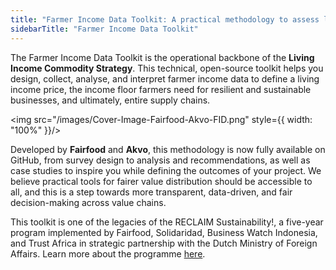 ```yaml
---
title: "Farmer Income Data Toolkit: A practical methodology to assess living income gaps"
sidebarTitle: "Farmer Income Data Toolkit"
---
```


The Farmer Income Data Toolkit is the operational backbone of the **Living Income Commodity Strategy**. This technical, open-source toolkit helps you design, collect, analyse, and interpret farmer income data to define a living income price, the income floor farmers need for resilient and sustainable businesses, and ultimately, entire supply chains.

<img src="/images/Cover-Image-Fairfood-Akvo-FID.png" style={{ width: "100%" }}/>

Developed by **Fairfood** and **Akvo**, this methodology is now fully available on GitHub, from survey design to analysis and recommendations, as well as case studies to inspire you while defining the outcomes of your project. We believe practical tools for fairer value distribution should be accessible to all, and this is a step towards more transparent, data-driven, and fair decision-making across value chains.

This toolkit is one of the legacies of the RECLAIM Sustainability!, a five-year program implemented by Fairfood, Solidaridad, Business Watch Indonesia, and Trust Africa in strategic partnership with the Dutch Ministry of Foreign Affairs. Learn more about the programme [here](https://fairfood.org/en/case/reclaim-sustainability-programme/).